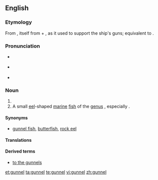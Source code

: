 ==English==

===Etymology===
From {{etyl|enm|en}} {{term|gonnewalle|lang=enm}}, itself from {{term|gonne||gun|lang=enm}} + {{term|wale|lang=enm}}, as it used to support the ship's guns; equivalent to {{compound|gun|wale|lang=en}}.

===Pronunciation===
* {{a|UK}} {{IPA|/‘gʌnəl/}}
* {{a|US}} {{IPA|/‘gʌnl/}}
* {{rhymes|ʌnəl}}

===Noun===
{{en-noun}}

# {{alternative spelling of|gunwale}}
# A small [[eel]]-shaped [[marine]] [[fish]] of the [[genus]] {{taxlink|Muraenoides|genus}}, especially {{taxlink|Muraaenoides gunnellus|species}}.

====Synonyms====
* {{sense|eel-shaped fish}} [[gunnel fish]], [[butterfish]], [[rock eel]]

====Translations====
{{trans-see|gunwale}}

====Derived terms====
* [[to the gunnels]]

[[et:gunnel]]
[[ta:gunnel]]
[[te:gunnel]]
[[vi:gunnel]]
[[zh:gunnel]]